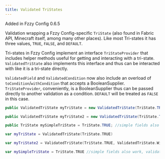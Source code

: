 ```yaml
---
title: Validated TriStates
---
```


<Callout>
Added in Fzzy Config 0.6.5
</Callout>

Validation wrapping a Fzzy Config-specific `TriState` (also found in Fabric API, Minecraft itself, among many other places). Like most Tri-states it has three values, `TRUE`, `FALSE`, and `DEFAULT`.

Tri-states in Fzzy Config implement an interface `TriStateProvider` that includes helper methods useful for getting and interacting with a tri-state. `ValidatedTriState` also implements this interface and thus can be interacted with like it is a tri-state directly.

`ValidatedField` and `ValidatedCondition` now also include an overload of `toCondition`/`withCondition` that accepts a BooleanSupplier. `TriStateProvider`, conveniently, is a BooleanSupplier thus can be passed directly to another validation as a condition. `DEFAULT` will be treated as `FALSE` in this case.

<CodeTabs>

```java !!tabs Java
public ValidatedTriState myTriState = new ValidatedTriState(TriState.TRUE);

public ValidatedTriState myTriState2 = new ValidatedTriState(TriState.TRUE, ValidatedTriState.WidgetType.CYCLING); //default widget has the three states side-by-side. A more classic MC cycling widget can also be used.

public TriState mySimpleTriState = TriState.TRUE; //simple fields also work, validation will be wrapped automatically like most types.
```

```kotlin !!tabs Kotlin
var myTriState = ValidatedTriState(TriState.TRUE)

var myTriState2 = ValidatedTriState(TriState.TRUE, ValidatedTriState.WidgetType.CYCLING) //default widget has the three states side-by-side. A more classic MC cycling widget can also be used.

var mySimpleTriState = TriState.TRUE //simple fields also work, validation will be wrapped automatically like most types.
```

</CodeTabs>